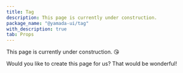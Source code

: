 ```yaml
---
title: Tag
description: This page is currently under construction.
package_name: "@yamada-ui/tag"
with_description: true
tab: Props
---
```


This page is currently under construction. 😘

Would you like to create this page for us? That would be wonderful!

